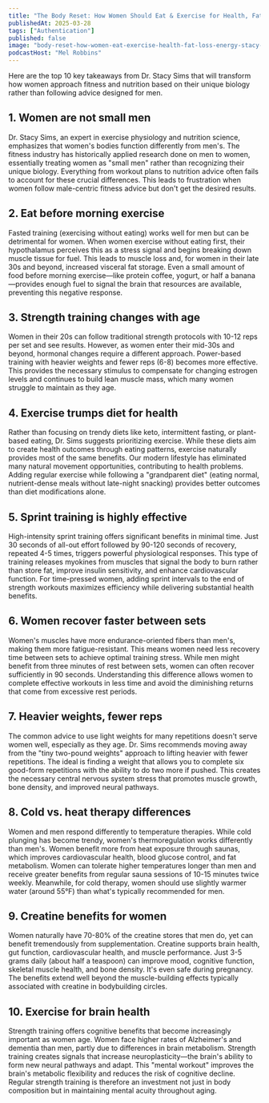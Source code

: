```yaml
---
title: "The Body Reset: How Women Should Eat & Exercise for Health, Fat Loss, & Energy | Dr. Stacy Sims"
publishedAt: 2025-03-28
tags: ["Authentication"]
published: false
image: "body-reset-how-women-eat-exercise-health-fat-loss-energy-stacy-sims.jpg"
podcastHost: "Mel Robbins"
---
```



<PodcastSummaryPageLayout frontmatter={frontmatter}>

Here are the top 10 key takeaways from Dr. Stacy Sims that will transform how women approach fitness and nutrition based on their unique biology rather than following advice designed for men.

## 1. Women are not small men
Dr. Stacy Sims, an expert in exercise physiology and nutrition science, emphasizes that women's bodies function differently from men's. The fitness industry has historically applied research done on men to women, essentially treating women as "small men" rather than recognizing their unique biology. Everything from workout plans to nutrition advice often fails to account for these crucial differences. This leads to frustration when women follow male-centric fitness advice but don't get the desired results.

## 2. Eat before morning exercise
Fasted training (exercising without eating) works well for men but can be detrimental for women. When women exercise without eating first, their hypothalamus perceives this as a stress signal and begins breaking down muscle tissue for fuel. This leads to muscle loss and, for women in their late 30s and beyond, increased visceral fat storage. Even a small amount of food before morning exercise—like protein coffee, yogurt, or half a banana—provides enough fuel to signal the brain that resources are available, preventing this negative response.

## 3. Strength training changes with age
Women in their 20s can follow traditional strength protocols with 10-12 reps per set and see results. However, as women enter their mid-30s and beyond, hormonal changes require a different approach. Power-based training with heavier weights and fewer reps (6-8) becomes more effective. This provides the necessary stimulus to compensate for changing estrogen levels and continues to build lean muscle mass, which many women struggle to maintain as they age.

## 4. Exercise trumps diet for health
Rather than focusing on trendy diets like keto, intermittent fasting, or plant-based eating, Dr. Sims suggests prioritizing exercise. While these diets aim to create health outcomes through eating patterns, exercise naturally provides most of the same benefits. Our modern lifestyle has eliminated many natural movement opportunities, contributing to health problems. Adding regular exercise while following a "grandparent diet" (eating normal, nutrient-dense meals without late-night snacking) provides better outcomes than diet modifications alone.

## 5. Sprint training is highly effective
High-intensity sprint training offers significant benefits in minimal time. Just 30 seconds of all-out effort followed by 90-120 seconds of recovery, repeated 4-5 times, triggers powerful physiological responses. This type of training releases myokines from muscles that signal the body to burn rather than store fat, improve insulin sensitivity, and enhance cardiovascular function. For time-pressed women, adding sprint intervals to the end of strength workouts maximizes efficiency while delivering substantial health benefits.

## 6. Women recover faster between sets
Women's muscles have more endurance-oriented fibers than men's, making them more fatigue-resistant. This means women need less recovery time between sets to achieve optimal training stress. While men might benefit from three minutes of rest between sets, women can often recover sufficiently in 90 seconds. Understanding this difference allows women to complete effective workouts in less time and avoid the diminishing returns that come from excessive rest periods.

## 7. Heavier weights, fewer reps
The common advice to use light weights for many repetitions doesn't serve women well, especially as they age. Dr. Sims recommends moving away from the "tiny two-pound weights" approach to lifting heavier with fewer repetitions. The ideal is finding a weight that allows you to complete six good-form repetitions with the ability to do two more if pushed. This creates the necessary central nervous system stress that promotes muscle growth, bone density, and improved neural pathways.

## 8. Cold vs. heat therapy differences
Women and men respond differently to temperature therapies. While cold plunging has become trendy, women's thermoregulation works differently than men's. Women benefit more from heat exposure through saunas, which improves cardiovascular health, blood glucose control, and fat metabolism. Women can tolerate higher temperatures longer than men and receive greater benefits from regular sauna sessions of 10-15 minutes twice weekly. Meanwhile, for cold therapy, women should use slightly warmer water (around 55°F) than what's typically recommended for men.

## 9. Creatine benefits for women
Women naturally have 70-80% of the creatine stores that men do, yet can benefit tremendously from supplementation. Creatine supports brain health, gut function, cardiovascular health, and muscle performance. Just 3-5 grams daily (about half a teaspoon) can improve mood, cognitive function, skeletal muscle health, and bone density. It's even safe during pregnancy. The benefits extend well beyond the muscle-building effects typically associated with creatine in bodybuilding circles.

## 10. Exercise for brain health
Strength training offers cognitive benefits that become increasingly important as women age. Women face higher rates of Alzheimer's and dementia than men, partly due to differences in brain metabolism. Strength training creates signals that increase neuroplasticity—the brain's ability to form new neural pathways and adapt. This "mental workout" improves the brain's metabolic flexibility and reduces the risk of cognitive decline. Regular strength training is therefore an investment not just in body composition but in maintaining mental acuity throughout aging.

</PodcastSummaryPageLayout>
